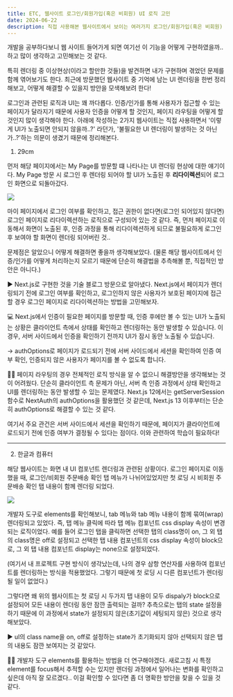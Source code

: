 ```yaml
---
title: ETC, 웹사이트 로그인/회원가입(혹은 비회원) UI 로직 고민
date: 2024-06-22
description: 직접 사용해본 웹사이트에서 보이는 여러가지 로그인/회원가입(혹은 비회원) UI 렌더링 로직에 대한 궁금증과 고민
---
```


개발을 공부하다보니 웹 사이트 들어가게 되면 여기선 이 기능을 어떻게 구현하였을까..하고 많이 생각하고 고민해보는 것 같다.

특히 렌더링 중 이상현상(이라고 할만한 것들)을 발견하면 내가 구현하며 겪었던 문제를 함께 엮어보기도 한다. 최근에 방문했던 웹사이트
중 기억에 남는 UI 렌더링을 한번 정리해보고, 어떻게 해결할 수 있을지 방안을 모색해보려 한다!

로그인과 관련된 로직과 UI는 꽤 까다롭다. 인증/인가를 통해 사용자가 접근할 수 있는 페이지가 달라지기 때문에 사용자 인증을
어떻게 할 것인지, 페이지 라우팅을 어떻게 할 것인지 많이 생각해야 한다. 아래에 작성하는 2가지 웹사이트는 직접 사용하면서
'이렇게 UI가 노출되면 안되지 않을까..?' 라던가, '불필요한 UI 렌더링이 발생하는 것 아닌가..?'하는 의문이 생겼기 때문에 정리해본다.

1. 29cm

먼저 해당 페이지에서는 My Page를 방문할 떄 나타나는 UI 렌더링 현상에 대한 얘기이다. My Page 방문 시 로그인 후 렌더링 되어야 할
UI가 노출된 후 **리다이렉션**되어 로그인 화면으로 되돌아갔다.

![](/til/16-1.webp)

마이 페이지에서 로그인 여부를 확인하고, 접근 권한이 없다면(로그인 되어있지 않다면) 로그인 페이지로 리다이렉션하는
로직으로 구성되어 있는 것 같다. 즉, 먼저 페이지로 이동해서 화면이 노출된 후, 인증 과정을 통해 리다이렉션하게 되므로
불필요하게 로그인 후 보여야 할 화면이 렌더링 되어버린 것..

문제점은 알았으니 어떻게 해결하면 좋을까 생각해보았다. (물론 해당 웹사이트에서 인증/인가를 어떻게 처리하는지 모르기 때문에
단순히 해결법을 추측해볼 뿐, 직접적인 방안은 아니다.)

▶ Next.js로 구현한 것을 기술 블로그 방문으로 알아냈다. Next.js에서 페이지가 렌더링되기 전에 로그인 여부를 확인하고,
로그인하지 않은 사용자가 보호된 페이지에 접근할 경우 로그인 페이지로 리다이렉션하는 방법을 고민해보자.

💻 Next.js에서 인증이 필요한 페이지를 방문할 때, 인증 후에만 볼 수 있는 UI가 노출되는 상황은 클라이언트 측에서 상태를 확인하고
렌더링하는 동안 발생할 수 있습니다. 이 경우, 서버 사이드에서 인증을 확인하기 전까지 UI가 잠시 동안 노출될 수 있습니다.

-> authOptions로 페이지가 로드되기 전에 서버 사이드에서 세션을 확인하여 인증 여부 확인, 인증되지 않은 사용자가 페이지를 볼 수 없도록 합니다.

👩‍💻 페이지 라우팅의 경우 전체적인 로직 방식을 알 수 없으니 해결방안을 생각해보는 것이 어려웠다. 단순히 클라이언트 측 문제가 아닌,
서버 측 인증 과정에서 상태 확인하고 UI를 렌더링하는 동안 발생할 수 있는 문제였다. Next.js 12에서는 getServerSession 함수로
NextAuth의 authOptions을 활용했던 것 같은데, Next.js 13 이후부터는 단순히 authOptions로 해결할 수 있는 것 같다.

여기서 주요 관건은 서버 사이드에서 세션을 확인하기 때문에, 페이지가 클라이언트에 로드되기 전에 인증 여부가 결정될 수 있다는
점이다. 이와 관련하여 학습이 필요하다!

<hr />

2. 한글과 컴퓨터

해당 웹사이트는 화면 내 UI 컴포넌트 렌더링과 관련된 상황이다. 로그인 페이지로 이동했을 때, 로그인/비회원 주문배송 확인 탭 메뉴가
나뉘어있었지만 첫 로딩 시 비회원 주문배송 확인 탭 내용이 함께 렌더링 되었다.

![](/til/16-2.webp)

개발자 도구로 elements를 확인해보니, tab 메뉴와 tab 메뉴 내용이 함께 묶여(wrap) 렌더링되고 있었다.
즉, 탭 메뉴 클릭에 따라 탭 메뉴 컴포넌트 css display 속성이 변경되는 로직이었다. 예를 들어 로그인 탭을 클릭하면 선택한 탭의 class명이 on,
그 외 탭의 class명은 off로 설정되고 선택한 탭 내용 컴포넌트의 css display 속성이 block으로, 그 외 탭 내용 컴포넌트 display는 none으로 설정되었다.

(여기서 내 프로젝트 구현 방식이 생각났는데, 나의 경우 삼항 연산자를 사용하여 컴포넌트를 렌더링하는 방식을 적용했었다.
그렇기 때문에 첫 로딩 시 다른 컴포넌트가 렌더링 될 일이 없었다.)

그렇다면 왜 위의 웹사이트는 첫 로딩 시 두가지 탭 내용이 모두 dispaly가 block으로 설정되어 모든 내용이 렌더링 동안
잠깐 출력되는 걸까? 추측으로는 탭의 state 설정을 하기 때문에 이 과정에서 state가 설정되지 않은(초기값이 세팅되지 않은)
것으로 생각해보았다.

▶ ul의 class name을 on, off로 설정하는 state가 초기화되지 않아 선택되지 않은 탭의 내용도 잠깐 보여지는 것 같았다.

👩‍💻 개발자 도구 elements를 활용하는 방법을 더 연구해야겠다. 새로고침 시 특정 element를 focus해서 추적할 수는 있지만
렌더링 과정에서 일어나는 변화를 확인하고 싶은데 아직 잘 모르겠다.. 이걸 확인할 수 있다면 좀 더 명확한 방안을 찾을 수 있을 것 같다.
